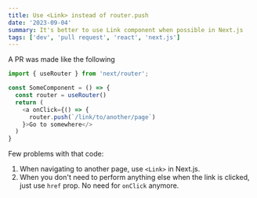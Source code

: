 ```yaml
---
title: Use <Link> instead of router.push
date: '2023-09-04'
summary: It's better to use Link component when possible in Next.js
tags: ['dev', 'pull request', 'react', 'next.js']
---
```


A PR was made like the following

```typescript
import { useRouter } from 'next/router';

const SomeComponent = () => {
  const router = useRouter()
  return (
    <a onClick={() => {
      router.push(`/link/to/another/page`)
    }>Go to somewhere</>
  )
}
```

Few problems with that code:

1. When navigating to another page, use `<Link>` in Next.js.
2. When you don't need to perform anything else when the link is clicked, just use `href` prop. No need for `onClick` anymore.
